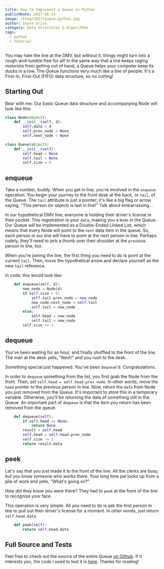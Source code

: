 ```yaml
---
title: How to Implement a Queue in Python
publishDate: 2017-06-23
image: /blog/2017/queue-python.jpg
author: Steve Grice
category: Data Structures & Algorithms
tags:
  - python
  - tutorial
---
```


You may hate the line at the DMV, but without it, things might turn into a rough-and-tumble free for all! In the same way that a line keeps raging motorists from getting out of hand, a Queue helps your computer keep its ducks in a row. The Queue functions very much like a line of people. It's a First-In, First-Out (FIFO) data structure, so no cutting!

## Starting Out

Bear with me. Our basic Queue data structure and accompanying Node will look like this:

```python
class Node(object):
	def __init__(self, d):
		self.data = d
		self.prev_node = None
		self.next_node = None

class Queue(object):
	def __init__(self):
		self.head = None
		self.tail = None
		self.size = 0
```

## enqueue

Take a number, buddy. When you get in line, you're involved in the `enqueue` operation. You begin your journey to the front desk at the back, or `tail`, of the Queue. The `tail` attribute is just a pointer; it's like a big flag or arrow saying, "This person (or object) is last in line!" Talk about embarrassing...

In our hypothetical DMV line, everyone is holding their driver's license in their pocket. This registration is your `data`, making you a `Node` in the Queue. Our Queue will be implemented as a Double-Ended Linked List, which means that every Node will point to the `next` data item in the queue. So, each person in our line will have to point at the next person in line. Perhaps rudely, they'll need to jerk a thumb over their shoulder at the `prev`ious person in line, too.

When you're joining the line, the first thing you need to do is point at the current `tail`. Then, move the hypothetical arrow and declare yourself as the new `tail` reference.

In code, this would look like:

```python
	def enqueue(self, d):
		new_node = Node(d)
		if self.size > 0:
			self.tail.prev_node = new_node
			new_node.next_node = self.tail
			self.tail = new_node
		else:
			self.head = new_node
			self.tail = new_node
		self.size += 1
```

## dequeue

You've been waiting for an hour, and finally shuffled to the front of the line. The man at the desk yells, "Next!" and you rush to the desk.

Something special just happened. You've been `dequeue`'d. Congratulations.

In order to `dequeue` something from the list, you first grab the Node from the front. Then, set `self.head = self.head.prev_node`. In other words, move the `head` pointer to the previous person in line. Now, return the `data` from Node you just removed from the Queue. It's important to store this in a temporary variable. Otherwise, you'll be returning the data of something still in the Queue. An important part of `dequeue` is that the item you return has been removed from the queue.

```python
	def dequeue(self):
		if self.head == None:
			return None
		result = self.head
		self.head = self.head.prev_node
		self.size -= 1
		return result.data
```

## peek

Let's say that you just made it to the front of the line. All the clerks are busy, but you know someone who works there. Your long time pal looks up from a pile of work and yells, "What's going on?"

How did they know you were there? They had to `peek` at the front of the line to recognize your face.

This operation is very simple. All you need to do is ask the first person in line to pull out their driver's license for a moment. In other words, just return `self.head.data`.

```python
	def peek(self):
		return self.head.data
```

## Full Source and Tests

Feel free to check out the source of the entire Queue [on Github][queue-src]. If it interests you, the code I used to test it is [here][queue-test]. Thanks for reading!

[queue-src]: https://github.com/pagekeysolutions/education/blob/master/Queue/queue.py
[queue-test]: https://github.com/pagekeysolutions/education/blob/master/Queue/test_queue.py

